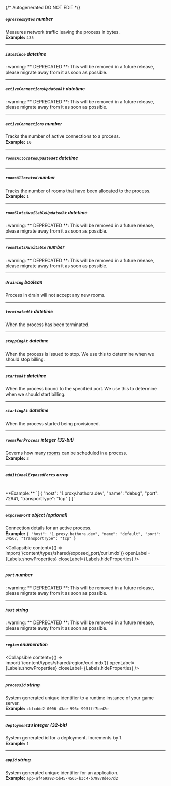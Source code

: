 {/* Autogenerated DO NOT EDIT  */}

##### `egressedBytes` _number_
Measures network traffic leaving the process in bytes.
<br/>
**Example:** `435`

---
##### `idleSince` _datetime_
: warning: \*\* DEPRECATED \*\*: This will be removed in a future release, please migrate away from it as soon as possible.

---
##### `activeConnectionsUpdatedAt` _datetime_
: warning: \*\* DEPRECATED \*\*: This will be removed in a future release, please migrate away from it as soon as possible.

---
##### `activeConnections` _number_
Tracks the number of active connections to a process.
<br/>
**Example:** `10`

---
##### `roomsAllocatedUpdatedAt` _datetime_

---
##### `roomsAllocated` _number_
Tracks the number of rooms that have been allocated to the process.
<br/>
**Example:** `1`

---
##### `roomSlotsAvailableUpdatedAt` _datetime_
: warning: \*\* DEPRECATED \*\*: This will be removed in a future release, please migrate away from it as soon as possible.

---
##### `roomSlotsAvailable` _number_
: warning: \*\* DEPRECATED \*\*: This will be removed in a future release, please migrate away from it as soon as possible.

---
##### `draining` _boolean_
Process in drain will not accept any new rooms.

---
##### `terminatedAt` _datetime_
When the process has been terminated.

---
##### `stoppingAt` _datetime_
When the process is issued to stop. We use this to determine when we should stop billing.

---
##### `startedAt` _datetime_
When the process bound to the specified port. We use this to determine when we should start billing.

---
##### `startingAt` _datetime_
When the process started being provisioned.

---
##### `roomsPerProcess` _integer (32-bit)_
Governs how many [rooms](https://hathora.dev/docs/concepts/hathora\-entities\#room) can be scheduled in a process.
<br/>
**Example:** `3`

---
##### `additionalExposedPorts` _array_
<br/>
**Example:** `[
{
"host": "1.proxy.hathora.dev",
"name": "debug",
"port": 72941,
"transportType": "tcp"
}
]`

---
##### `exposedPort` _object (optional)_
Connection details for an active process.
<br/>
**Example:** `{
"host": "1.proxy.hathora.dev",
"name": "default",
"port": 34567,
"transportType": "tcp"
}`

<Collapsible content={() => import('/content/types/shared/exposed_port/curl.mdx')} openLabel={Labels.showProperties} closeLabel={Labels.hideProperties} />


---
##### `port` _number_
: warning: \*\* DEPRECATED \*\*: This will be removed in a future release, please migrate away from it as soon as possible.

---
##### `host` _string_
: warning: \*\* DEPRECATED \*\*: This will be removed in a future release, please migrate away from it as soon as possible.

---
##### `region` _enumeration_

<Collapsible content={() => import('/content/types/shared/region/curl.mdx')} openLabel={Labels.showProperties} closeLabel={Labels.hideProperties} />


---
##### `processId` _string_
System generated unique identifier to a runtime instance of your game server.
<br/>
**Example:** `cbfcddd2-0006-43ae-996c-995fff7bed2e`

---
##### `deploymentId` _integer (32-bit)_
System generated id for a deployment. Increments by 1.
<br/>
**Example:** `1`

---
##### `appId` _string_
System generated unique identifier for an application.
<br/>
**Example:** `app-af469a92-5b45-4565-b3c4-b79878de67d2`


